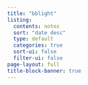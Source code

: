 ```yaml
---
title: "bblight"
listing:
  contents: notes
  sort: "date desc"
  type: default
  categories: true
  sort-ui: false
  filter-ui: false
page-layout: full
title-block-banner: true
---
```



